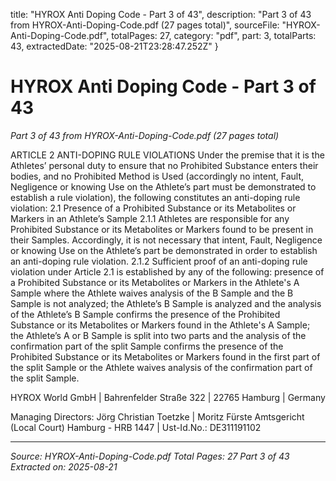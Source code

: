  title: "HYROX Anti Doping Code - Part 3 of 43",
  description: "Part 3 of 43 from HYROX-Anti-Doping-Code.pdf (27 pages total)",
  sourceFile: "HYROX-Anti-Doping-Code.pdf",
  totalPages: 27,
  category: "pdf",
  part: 3,
  totalParts: 43,
  extractedDate: "2025-08-21T23:28:47.252Z"
}

# HYROX Anti Doping Code - Part 3 of 43

*Part 3 of 43 from HYROX-Anti-Doping-Code.pdf (27 pages total)*

ARTICLE 2 ANTI-DOPING RULE VIOLATIONS
Under the premise that it is the Athletes’ personal duty to ensure that no Prohibited
Substance enters their bodies, and no Prohibited Method is Used (accordingly no intent,
Fault, Negligence or knowing Use on the Athlete’s part must be demonstrated to establish a
rule violation), the following constitutes an anti-doping rule violation:
2.1 Presence of a Prohibited Substance or its Metabolites or Markers in an Athlete’s
Sample
2.1.1 Athletes are responsible for any Prohibited Substance or its Metabolites or Markers
found to be present in their Samples. Accordingly, it is not necessary that intent,
Fault, Negligence or knowing Use on the Athlete’s part be demonstrated in order to
establish an anti-doping rule violation.
2.1.2 Sufficient proof of an anti-doping rule violation under Article 2.1 is established by any
of the following: presence of a Prohibited Substance or its Metabolites or Markers in
the Athlete's A Sample where the Athlete waives analysis of the B Sample and the B
Sample is not analyzed; the Athlete’s B Sample is analyzed and the analysis of the
Athlete’s B Sample confirms the presence of the Prohibited Substance or its
Metabolites or Markers found in the Athlete's A Sample; the Athlete’s A or B Sample
is split into two parts and the analysis of the confirmation part of the split Sample
confirms the presence of the Prohibited Substance or its Metabolites or Markers
found in the first part of the split Sample or the Athlete waives analysis of the
confirmation part of the split Sample.

HYROX World GmbH | Bahrenfelder Straße 322 | 22765 Hamburg | Germany

Managing Directors: Jörg Christian Toetzke | Moritz Fürste
Amtsgericht (Local Court) Hamburg - HRB 1447 | Ust-Id.No.: DE311191102

---

*Source: HYROX-Anti-Doping-Code.pdf*
*Total Pages: 27*
*Part 3 of 43*
*Extracted on: 2025-08-21*
